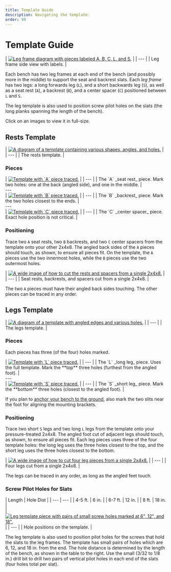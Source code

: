```yaml
---
title: Template Guide
description: Navigating the template.
order: 99
---
```



# Template Guide

<div class="caption right">
| <a href={legFrame.src}><Image src={legFrame} alt="Leg frame diagram with pieces labeled A, B, C, L, and S." width={160} densities={[1, 1.25, 1.5, 2]} class="dark-invert" /></a> |
| --- |
| Leg frame side view with labels. |
</div>

Each bench has two leg frames at each end of the bench (and possibly more in the middle) to support the seat and backrest slats.
Each _leg frame_ has two legs: a long forwards leg (`L`), and a short backwards leg (`S`),
as well as a seat rest (`A`), a backrest (`B`), and a center spacer (`C`) positioned between `L` and `S`.

The leg template is also used to position screw pilot holes on the slats (the long planks spanning the length of the bench).

Click on an images to view it in full-size.

## Rests Template

<div class="caption full">
| <a href={templateRests.src}><Image src={templateRests} alt="A diagram of a template containing various shapes, angles, and holes." width={778} densities={[1, 1.25, 1.5, 2]} /></a> |
| --- |
| The rests template. |
</div>

### Pieces

<div class="caption full no-highlight">
| <a href={templateA.src}><Image src={templateA} alt="Template with `A` piece traced." width={778} densities={[1, 1.25, 1.5, 2]} /></a> |
| --- |
| The `A` _seat rest_ piece. Mark two holes: one at the back (angled side), and one in the middle. |
</div>
---
<div class="caption full no-highlight">
| <a href={templateB.src}><Image src={templateB} alt="Template with `B` piece traced." width={778} densities={[1, 1.25, 1.5, 2]} /></a> |
| --- |
| The `B` _backrest_ piece. Mark the two holes closest to the ends. |
</div>
---
<div class="caption full no-highlight">
| <a href={templateC.src}><Image src={templateC} alt="Template with `C` piece traced." width={778} densities={[1, 1.25, 1.5, 2]} /></a> |
| --- |
| The `C` _center spacer_ piece. Exact hole position is not critical. |
</div>

### Positioning

Trace two `A` seat rests, two `B` backrests, and two `C` center spacers from the template onto your other 2x4x8.
The angled back sides of the `A` pieces should touch, as shown, to ensure all pieces fit.
On the template, the `A` pieces use the two innermost holes, while the `B` pieces use the two outermost holes.

<div class="caption full">
| <a href={cadCutsRests.src}><Image src={cadCutsRests} alt="A wide image of how to cut the rests and spacers from a single 2x4x8." width={778} densities={[1, 1.25, 1.5, 2]} /></a> |
| --- |
| Seat rests, backrests, and spacers cut from a single 2x4x8. |
</div>

The two `A` pieces must have their angled back sides touching.
The other pieces can be traced in any order.

## Legs Template

<div class="caption full">
| <a href={templateLegs.src}><Image src={templateLegs} alt="A diagram of a template with angled edges and various holes." width={778} densities={[1, 1.25, 1.5, 2]} /></a> |
| --- |
| The legs template. |
</div>

### Pieces

Each pieces has three (of the four) holes marked.

<div class="caption full no-highlight">
| <a href={templateL.src}><Image src={templateL} alt="Template with `L` piece traced." width={778} densities={[1, 1.25, 1.5, 2]} /></a> |
| --- |
| The `L` _long leg_ piece. Uses the full template. Mark the **top** three holes (furthest from the angled foot). |
</div>
---
<div class="caption full no-highlight">
| <a href={templateS.src}><Image src={templateS} alt="Template with `S` piece traced." width={778} densities={[1, 1.25, 1.5, 2]} /></a> |
| --- |
| The `S` _short leg_ piece. Mark the **bottom** three holes (closest to the angled foot). |
</div>

If you plan to [anchor your bench to the ground](install), also mark the two slits near the foot for aligning the mounting brackets.

### Positioning

Trace two short `S` legs and two long `L` legs from the template onto your pressure-treated 2x4x8.
The angled foot cut of adjacent legs should touch, as shown, to ensure all pieces fit.
Each leg pieces uses three of the four template holes: the long leg uses the three holes closest to the top, and the short leg uses the three holes closest to the bottom.

<div class="caption full">
| <a href={cadCutsLegs.src}><Image src={cadCutsLegs} alt="A wide image of how to cut four leg pieces from a single 2x4x8." width={778} densities={[1, 1.25, 1.5, 2]} /></a> |
| --- |
| Four legs cut from a single 2x4x8. |
</div>

The legs can be traced in any order, as long as the angled feet touch.

### Screw Pilot Holes for Slats

<div class="caption right">
| Length | Hole Dist |
| --- | --- |
| 4-5 ft. | 6 in. |
| 6-7 ft. | 12 in. |
| 8 ft. | 18 in. |
</div>
<div class="caption right">
| <a href={slatHoles.src}><Image src={slatHoles} alt='Leg template piece with pairs of small screw holes marked at 6", 12", and 18".' width={300} densities={[1, 1.25, 1.5, 2]} class="dark-invert" /></a> |
| --- |
| Hole positions on the template. |
</div>

The leg template is also used to position pilot holes for the screws that hold the slats to the leg frames.
The template has small pairs of holes which are 6, 12, and 18 in. from the end.
The hole distance is determined by the length of the bench, as shown in the table to the right.
Use the small (3/32 to 1/8 in.) drill bit to drill two pairs of vertical pilot holes in each end of the slats (four holes total per slat).
